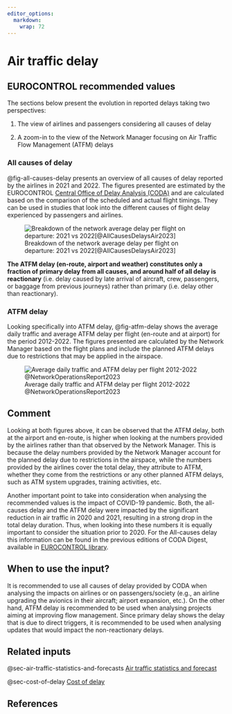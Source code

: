 ```yaml
---
editor_options: 
  markdown: 
    wrap: 72
---
```


# Air traffic delay {#sec-air-traffic-delay}

## EUROCONTROL recommended values

The sections below present the evolution in reported delays taking two perspectives:

1.  The view of airlines and passengers considering all causes of delay

2.  A zoom-in to the view of the Network Manager focusing on Air Traffic Flow Management (ATFM) delays

### All causes of delay

@fig-all-causes-delay presents an overview of all causes of delay reported by the 
airlines in 2021 and 2022. The figures presented are estimated by the EUROCONTROL
[Central Office of Delay Analysis (CODA)](https://www.eurocontrol.int/network-performance) and 
are calculated based on the comparison of the scheduled and actual flight timings. They 
can be used in studies that look into the different causes of flight delay experienced 
by passengers and airlines.

![Breakdown of the network average delay per flight on departure: 2021 vs 2022[@AllCausesDelaysAir2023]](../figures/delay_causes.png){#fig-all-causes-delay}


**The ATFM delay (en-route, airport and weather) constitutes only a fraction of primary delay from all causes, and around half of all delay is reactionary** 
(i.e. delay caused by late arrival of aircraft, crew, passengers, or baggage 
from previous journeys) rather than primary (i.e. delay other than reactionary).

### ATFM delay

Looking specifically into ATFM delay, @fig-atfm-delay shows the average daily 
traffic and average ATFM delay per flight (en-route and at airport) for the 
period 2012-2022. The figures presented are calculated by the Network Manager 
based on the flight plans and include the planned ATFM delays due to restrictions 
that may be applied in the airspace.

![Average daily traffic and ATFM delay per flight 2012-2022 @NetworkOperationsReport2023](../figures/atfm_delay.png){#fig-atfm-delay}

## Comment

Looking at both figures above, it can be observed that the ATFM delay, both at 
the airport and en-route, is higher when looking at the numbers provided by the 
airlines rather than that observed by the Network Manager. This is because the
delay numbers provided by the Network Manager account for the planned delay due 
to restrictions in the airspace, while the numbers provided by the airlines cover
the total delay, they attribute to ATFM, whether they come from the restrictions
or any other planned ATFM delays, such as ATM system upgrades, training activities, etc.

Another important point to take into consideration when analysing the recommended 
values is the impact of COVID-19 pandemic. Both, the all-causes delay and the 
ATFM delay were impacted by the significant reduction in air traffic in 2020 and 
2021, resulting in a strong drop in the total delay duration. Thus, when looking
into these numbers it is equally important to consider the situation prior to 2020.
For the All-causes delay this information can be found in the previous editions 
of CODA Digest, available in [EUROCONTROL library](https://www.eurocontrol.int/library).


## When to use the input?

It is recommended to use all causes of delay provided by CODA when analysing the 
impacts on airlines or on passengers/society (e.g., an airline upgrading the
avionics in their aircraft; airport expansion, etc.). On the other hand, ATFM 
delay is recommended to be used when analysing projects aiming at improving flow
management. Since primary delay shows the delay that is due to direct triggers, 
it is recommended to be used when analysing updates that would impact the non-reactionary delays.

## Related inputs

@sec-air-traffic-statistics-and-forecasts [Air traffic statistics and forecast](#sec-air-traffic-statistics-and-forecasts)

@sec-cost-of-delay [Cost of delay](#sec-cost-of-delay)

## References
